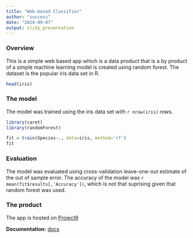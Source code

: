 ```yaml
---
title: "Web-based Classifier"
author: "success"
date: "2024-09-07"
output: slidy_presentation
---
```


### Overview

This is a simple web based app which is a data product that is a by product of a simple machine learning model is created using random forest. The dataset is the popular iris data set in R.


```r
head(iris)
```

### The model

The model was trained using the iris data set with `r nrow(iris)` rows. 

```r
library(caret)
library(randomForest)

fit = train(Species~., data=iris, method='rf')
fit
```

### Evaluation

The model was evaluated using cross-validation leave-one-out estimate of the out of sample error. The accuracy of the model was `r mean(fit$results[,'Accuracy'])`, which is not that suprising given that random forest was used.


### The product

The app is hosted on [Project9](https://muqwnv-rebel-ai.shinyapps.io/Project9/)


**Documentation:** [docs](https://muqwnv-rebel-ai.shinyapps.io/Project9/docs.html)